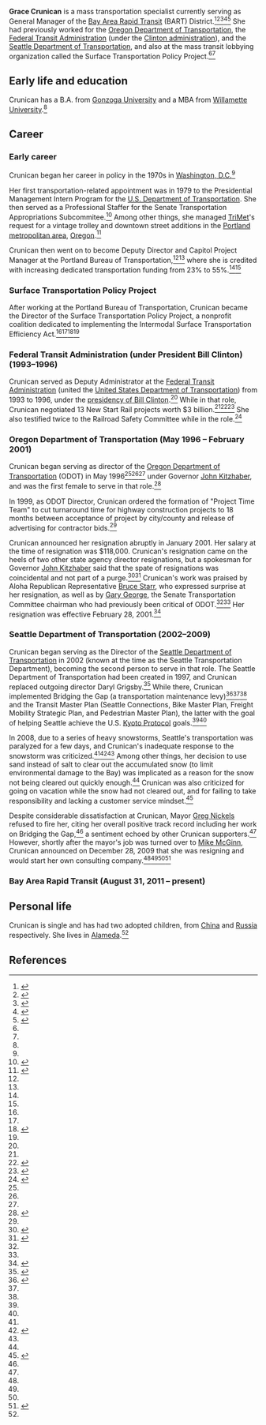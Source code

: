 '''Grace Crunican''' is a mass transportation specialist currently serving as General Manager of the [[Bay Area Rapid Transit]] (BART) District.<ref name=bart-gm>{{cite web|url = https://www.bart.gov/about/gm|title = General Manager|publisher = [[Bay Area Rapid Transit]]|accessdate = July 22, 2017}}</ref><ref name=bart-crunican-selected>{{cite web|url = https://www.bart.gov/news/articles/2011/news20110831|title = Grace Crunican is selected as BART's new General Manager|date = August 31, 2011|accessdate = July 22, 2017|publisher = Bay Area Rapid Transit}}</ref><ref name=crunican-in-line-for-bart-gm>{{cite web|url = http://www.sfgate.com/bayarea/matier-ross/article/Grace-Crunican-in-line-for-post-of-BART-manager-2336218.php|title = Grace Crunican in line for post of BART manager|author = Matier & Ross|date = August 3, 2011|accessdate = July 22, 2017|publisher = ''[[San Francisco Chronicle]]''}}</ref><ref name=crunican-alameda-magazine-profile>{{cite web|url = http://www.alamedamagazine.com/Alameda-Magazine/October-2014/BARTs-No-Nonsense-GM-Grace-Crunican/|title = BART’s No-Nonsense GM Grace Crunican. She handles strikes, deaths on the tracks, and nine bosses to run the aging train system as best she can. Has BART entered a new era?|last = Burnson|first = Robert|date = October 2, 2014|accessdate = July 22, 2017|publisher = ''Alameda Magazine''}}</ref><ref name=examiner-crunican-becomes-gm>{{cite web|url = http://www.sfexaminer.com/grace-crunican-officially-named-new-bart-general-manager/|title = Grace Crunican officially named new BART general manager|date = August 31, 2011|accessdate = July 22, 2017|publisher = SF Examiner}}</ref> She had previously worked for the [[Oregon Department of Transportation]], the [[Federal Transit Administration]] (under the [[presidency of Bill Clinton|Clinton administration]]), and the [[Seattle Department of Transportation]], and also at the mass transit lobbying organization called the Surface Transportation Policy Project.<ref name=bart-gm/><ref name=crunican-in-line-for-bart-gm/>

== Early life and education ==

Crunican has a B.A. from [[Gonzoga University]] and a MBA from [[Willamette University]].<ref name=spur-board-bio/>

== Career ==

=== Early career ===

Crunican began her career in policy in the 1970s in [[Washington, D.C.]]<ref name=crunican-alameda-magazine-profile/>

Her first transportation-related appointment was in 1979 to the Presidential Management Intern Program for the [[U.S. Department of Transportation]]. She then served as a Professional Staffer for the Senate Transportation Appropriations Subcommitee.<ref name=spur-board-bio>{{cite web|url = http://www.spur.org/about/board/grace-crunican|title = Grace Crunican|publisher = SPUR|accessdate = July 22, 2017}}</ref> Among other things, she managed [[TriMet]]'s request for a vintage trolley and downtown street additions in the [[Portland metropolitan area]], [[Oregon]].<ref name=trimet-making-history>{{cite web|url = https://trimet.org/pdfs/history/making-history.pdf|title = Making History: 45 Years of TriMet and Transit in the Portland Region|accessdate = July 22, 2017}}</ref>

Crunican then went on to become Deputy Director and Capitol Project Manager at the Portland Bureau of Transportation,<ref name=trimet-making-history/><ref name=bart-crunican-selected/> where she is credited with increasing dedicated transportation funding from 23% to 55%.<ref name=bart-crunican-selected/><ref name=sjsu-board-profile/>

=== Surface Transportation Policy Project ===

After working at the Portland Bureau of Transportation, Crunican became the Director of the Surface Transportation Policy Project, a nonprofit coalition dedicated to implementing the Intermodal Surface Transportation Efficiency Act.<ref name=spur-board-bio/><ref name=bart-gm/><ref name=stpp-board-of-directors>{{cite web|url = http://transact.org/columns/|title = STPP Board of Directors: Remembering David Burwell|accessdate = July 22, 2017}}</ref><ref name=crunican-in-line-for-bart-gm/>

=== Federal Transit Administration (under President Bill Clinton) (1993–1996) ===

Crunican served as Deputy Administrator at the [[Federal Transit Administration]] (united the [[United States Department of Transportation]]) from 1993 to 1996, under the [[presidency of Bill Clinton]].<ref name=bart-gm/> While in that role, Crunican negotiated 13 New Start Rail projects worth $3 billion.<ref name=bart-crunican-selected/><ref name=progressive-railroading>{{cite web|url = http://www.progressiverailroading.com/people/news/BART-names-Crunican-new-GM--27818|title = BART names Crunican new GM|publisher = Progressive Railroading}}</ref><ref name=sjsu-board-profile>{{cite web|url = http://transweb.sjsu.edu/mntrc/about/newsletters/2012/fall/nl_1.html|title = Board Profile: Grace Crunican|accessdate = July 22, 2017}}</ref> She also testified twice to the Railroad Safety Committee while in the role.<ref>{{cite web|url = https://www.c-span.org/person/?gracecrunican|title = Grace Crunican|publisher = ''[[C-SPAN]]''|accessdate = July 22, 2017}}</ref>

=== Oregon Department of Transportation (May 1996 – February 2001) ===

Crunican began serving as director of the [[Oregon Department of Transportation]] (ODOT) in May 1996<ref name=odot-audit-report/><ref name=democratherald/><ref name=crunican-resigns-from-odot/> under Governor [[John Kitzhaber]], and was the first female to serve in that role.<ref name=oregon-on-the-move>{{cite web|url = http://www.oregon.gov/ODOT/About/Documents/oregononmove_final.pdf|title = Oregon on the Move: A history of Oregon's transportation systems|accessdate = July 22, 2017|publisher = [[Oregon Department of Transportation]]}}</ref>

In 1999, as ODOT Director, Crunican ordered the formation of "Project Time Team" to cut turnaround time for highway construction projects to 18 months between acceptance of project by city/county and release of advertising for contractor bids.<ref name=oregon-on-the-move/>

Crunican announced her resignation abruptly in January 2001. Her salary at the time of resignation was $118,000. Crunican's resignation came on the heels of two other state agency director resignations, but a spokesman for Governor [[John Kitzhaber]] said that the spate of resignations was coincidental and not part of a purge.<ref name=crunican-resigns-from-odot>{{Cite web|url = http://djcoregon.com/news/2001/01/19/odot-director-issues-surprise-resignation-announcement/|title = ODOT director issues surprise resignation announcement|date = January 19, 2001|accessdate = July 22, 2017|publisher = DJC Oregon}}</ref><ref name=democratherald>{{cite web|url = http://democratherald.com/odot-director-crunican-resigns/article_c0bd671d-4355-56ff-9e1c-f2e6851ecc88.html|title = ODOT director Crunican resigns|publisher = Albany Democrat-Herald|date = January 18, 2001|accessdate = July 22, 2017}}</ref> Crunican's work was praised by Aloha Republican Representative [[Bruce Starr]], who expressed surprise at her resignation, as well as by [[Gary George]], the Senate Transportation Committee chairman who had previously been critical of ODOT.<ref name=crunican-resigns-from-odot/><ref name=democratherald/> Her resignation was effective February 28, 2001.<ref name=odot-audit-report>{{cite web|url = http://sos.oregon.gov/Documents/audits/full/2001/2001-42.pdf|title = Secretary of State Audit Report Oregon Department of Transportation|date = October 12, 2001|accessdate = July 22, 2017|publisher = Oregon Secretary of State}}</ref>

=== Seattle Department of Transportation (2002–2009)===

Crunican began serving as the Director of the [[Seattle Department of Transportation]] in 2002 (known at the time as the Seattle Transportation Department), becoming the second person to serve in that role. The Seattle Department of Transportation had been created in 1997, and Crunican replaced outgoing director Daryl Grigsby.<ref name=seattle-city-archives>{{cite web|url = https://www.seattle.gov/cityarchives/seattle-facts/city-officials#directordepartmentoftransportation|title = Director, Department of Transportation, Seattle Municipal Archives|accessdate = July 22, 2017}}</ref> While there, Crunican implemented Bridging the Gap (a transportation maintenance levy)<ref name=seattle-times-crunican-resigns>{{cite web|url = http://www.seattletimes.com/seattle-news/seattle-transportation-director-crunican-resigns/|title = Seattle transportation director Crunican resigns|date = December 28, 2009|accessdate = July 22, 2017|publisher = ''[[Seattle Times]]''}}</ref><ref name=spur-board-bio/><ref name=bart-gm/> and the Transit Master Plan (Seattle Connections, Bike Master Plan, Freight Mobility Strategic Plan, and Pedestrian Master Plan), the latter with the goal of helping Seattle achieve the U.S. [[Kyoto Protocol]] goals.<ref name=spur-board-bio/><ref name=bart-gm/>

In 2008, due to a series of heavy snowstorms, Seattle's transportation was paralyzed for a few days, and Crunican's inadequate response to the snowstorm was criticized.<ref name=seattle-times-crunican-resigns/><ref name=case-for-grace>{{cite web|url = https://www.seattlemet.com/articles/2009/12/3/the-case-for-grace|title = The Case for Grace|last = Barnett|first = Erica|date = December 3, 2009|accessdate = July 22, 2017}}</ref><ref name=crunican-alameda-magazine-profile/> Among other things, her decision to use sand instead of salt to clear out the accumulated snow (to limit environmental damage to the Bay) was implicated as a reason for the snow not being cleared out quickly enough.<ref name=crunican-alameda-magazine-profile/> Crunican was also criticized for going on vacation while the snow had not cleared out, and for failing to take responsibility and lacking a customer service mindset.<ref name=seattle-times-crunican-good-riddance>{{cite web|url = http://www.seattletimes.com/opinion/seattle-transportation-chiefs-departure-was-expected/|title = Seattle transportation chief’s departure was expected|date = December 29, 2009|accessdate = July 22, 2017|publisher = ''[[Seattle Times]]''}}</ref>

Despite considerable dissatisfaction at Crunican, Mayor [[Greg Nickels]] refused to fire her, citing her overall positive track record including her work on Bridging the Gap,<ref name=seattle-times-crunican-good-riddance/> a sentiment echoed by other Crunican supporters.<ref name=case-for-grace/> However, shortly after the mayor's job was turned over to [[Mike McGinn]], Crunican announced on December 28, 2009 that she was resigning and would start her own consulting company.<ref name=seattle-times-crunican-resigns/><ref name=crunican-alameda-magazine-profile/><ref name=seattle-times-crunican-good-riddance/><ref>{{cite web|url = http://westseattleblog.com/2009/12/sdot-announces-grace-crunican-is-resigning/|title = Updates: SDOT announces director Grace Crunican is resigning|date = December 28, 2009|accessdate = July 22, 2017|publisher = West Seattle Blog}}</ref>

=== Bay Area Rapid Transit (August 31, 2011 – present) ===

== Personal life ==

Crunican is single and has had two adopted children, from [[China]] and [[Russia]] respectively. She lives in [[Alameda]].<ref name=crunican-alameda-magazine-profile/>

== References ==

{{reflist|30em}}